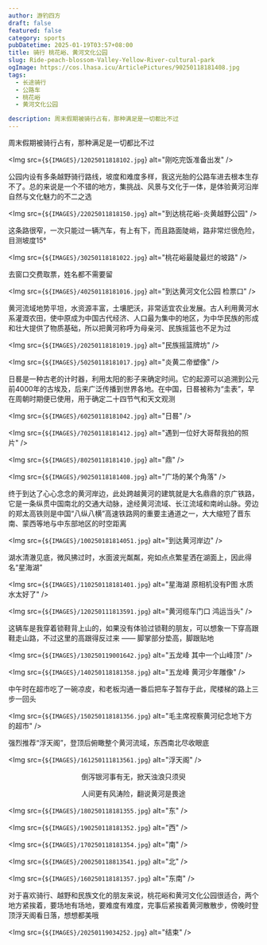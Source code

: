 ```yaml
---
author: 游钓四方
draft: false
featured: false
category: sports
pubDatetime: 2025-01-19T03:57+08:00
title: 骑行 桃花峪、黄河文化公园
slug: Ride-peach-blossom-Valley-Yellow-River-cultural-park
ogImage: https://cos.lhasa.icu/ArticlePictures/90250118181408.jpg
tags:
  - 长途骑行
  - 公路车
  - 桃花峪
  - 黄河文化公园

description: 周末假期被骑行占有，那种满足是一切都比不过
---
```



周末假期被骑行占有，那种满足是一切都比不过

<Img src={`${IMAGES}/12025011818102.jpg`} alt="刚吃完饭准备出发" />

公园内设有多条越野骑行路线，坡度和难度多样，我这光胎的公路车进去根本生存不了。总的来说是一个不错的地方，集挑战、风景与文化于一体，是体验黄河沿岸自然与文化魅力的不二之选

<Img src={`${IMAGES}/22025011818150.jpg`} alt="到达桃花峪-炎黄越野公园" />

这条路很窄，一次只能过一辆汽车，有上有下，而且路面陡峭，路非常烂很危险，目测坡度15°

<Img src={`${IMAGES}/30250118181022.jpg`} alt="桃花峪最陡最烂的坡路" />

去窗口交费取票，姓名都不需要留

<Img src={`${IMAGES}/40250118181016.jpg`} alt="到达黄河文化公园 检票口" />

黄河流域地势平坦，水资源丰富，土壤肥沃，非常适宜农业发展。古人利用黄河水系灌溉农田，使中原成为中国古代经济、人口最为集中的地区，为中华民族的形成和壮大提供了物质基础，所以把黄河称呼为母亲河、民族摇篮也不足为过

<Img src={`${IMAGES}/20250118181019.jpg`} alt="民族摇篮牌坊" />

<Img src={`${IMAGES}/50250118181017.jpg`} alt="炎黄二帝塑像" />

日晷是一种古老的计时器，利用太阳的影子来确定时间。它的起源可以追溯到公元前4000年的古埃及，后来广泛传播到世界各地。在中国，日晷被称为“圭表”，早在周朝时期便已使用，用于确定二十四节气和天文观测

<Img src={`${IMAGES}/60250118181042.jpg`} alt="日晷" />

<Img src={`${IMAGES}/70250118181412.jpg`} alt="遇到一位好大哥帮我拍的照片" />

<Img src={`${IMAGES}/80250118181410.jpg`} alt="鼎" />

<Img src={`${IMAGES}/90250118181408.jpg`} alt="广场的某个角落" />

终于到达了心心念念的黄河岸边，此处跨越黄河的建筑就是大名鼎鼎的京广铁路，它是一条纵贯中国南北的交通大动脉，途经黄河流域、长江流域和南岭山脉。旁边的郑太高铁则是中国“八纵八横”高速铁路网的重要主通道之一，大大缩短了晋东南、蒙西等地与中东部地区的时空距离

<Img src={`${IMAGES}/100250181814051.jpg`} alt="到达黄河岸边" />

湖水清澈见底，微风拂过时，水面波光粼粼，宛如点点繁星洒在湖面上，因此得名“星海湖”

<Img src={`${IMAGES}/110250118181401.jpg`} alt="星海湖 原相机没有P图 水质水太好了" />

<Img src={`${IMAGES}/120250111813591.jpg`} alt="黄河缆车门口 鸿运当头" />

这辆车是我穿着锁鞋背上山的，如果没有体验过锁鞋的朋友，可以想象一下穿高跟鞋走山路，不过这里的高跟得反过来 —— 脚掌部分垫高，脚跟贴地

<Img src={`${IMAGES}/130250119001642.jpg`} alt="五龙峰 其中一个山峰顶" />

<Img src={`${IMAGES}/140250118181358.jpg`} alt="五龙峰 黄河少年雕像" />

中午时在超市吃了一碗凉皮，和老板沟通一番后把车子暂存于此，爬楼梯的路上三步一回头

<Img src={`${IMAGES}/150250118181356.jpg`} alt="毛主席视察黄河纪念地下方的超市" />

强烈推荐“浮天阁”，登顶后俯瞰整个黄河流域，东西南北尽收眼底

<Img src={`${IMAGES}/161250111813561.jpg`} alt="浮天阁" />

<div style="text-align: center;">
    <p>倒泻银河事有无，掀天浊浪只须臾</p>
    <p>人间更有风涛险，翻说黄河是畏途</p>
</div>

<Img src={`${IMAGES}/180250118181355.jpg`} alt="东" />

<Img src={`${IMAGES}/190250118181352.jpg`} alt="西" />

<Img src={`${IMAGES}/170250118181354.jpg`} alt="南" />

<Img src={`${IMAGES}/200250118813541.jpg`} alt="北" />

<Img src={`${IMAGES}/160250118181357.jpg`} alt="东南" />

对于喜欢骑行、越野和民族文化的朋友来说，桃花峪和黄河文化公园很适合，两个地方紧挨着，要场地有场地，要难度有难度，完事后紧挨着黄河散散步，傍晚时登顶浮天阁看日落，想想都美哦

<Img src={`${IMAGES}/20250119034252.jpg`} alt="结束" />